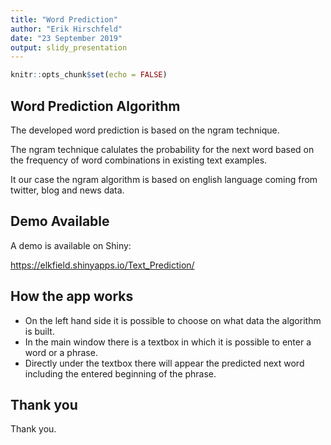 ---
title: "Word Prediction"
author: "Erik Hirschfeld"
date: "23 September 2019"
output: slidy_presentation 
---
[//]:beamer_presentation, slidy_presentation

```{r setup, include=FALSE}
knitr::opts_chunk$set(echo = FALSE)
```

## Word Prediction Algorithm

The developed word prediction is based on the ngram technique.

The ngram technique calulates the probability for the next word based on the frequency of word combinations in existing text examples.

It our case the ngram algorithm is based on english language coming from twitter, blog and news data.

## Demo Available

A demo is available on Shiny:

[https://elkfield.shinyapps.io/Text_Prediction/](https://elkfield.shinyapps.io/Text_Prediction/)


## How the app works

- On the left hand side it is possible to choose on what data the algorithm is built.
- In the main window there is a textbox in which it is possible to enter a word or a phrase.
- Directly under the textbox there will appear the predicted next word including the entered beginning of the phrase.

## Thank you

Thank you.

